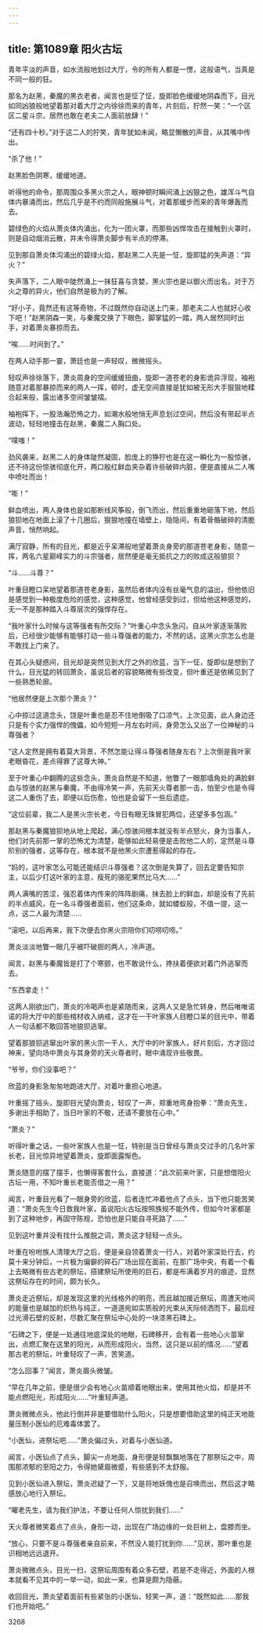 ```yaml
---
---
---
```

title: 第1089章 阳火古坛
---



青年平淡的声音，如水流般地划过大厅，令的所有人都是一愣，这般语气，当真是不同一般的狂。

那名为赵黑，秦魔的黑衣老者，闻言也是怔了怔，旋即脸色缓缓地阴森而下，目光如同凶狼般地望着那对着大厅之内徐徐而来的青年，片刻后，狞然一笑：“一个区区二星斗宗，居然也敢在老夫二人面前放肆！”

“还有四十秒。”对于这二人的狞笑，青年犹如未闻，略显懒散的声音，从其嘴中传出。

“杀了他！”

赵黑脸色阴寒，缓缓地道。

听得他的命令，那周围众多黑火宗之人，眼神顿时瞬间涌上凶狠之色，雄浑斗气自体内暴涌而出，然后几乎是不约而同般施展斗气，对着那缓步而来的青年爆轰而去。

碧绿色的火焰从萧炎体内涌出，化为一团火罩，而那些凶悍攻击在接触到火罩时，则是自动烟消云散，并未令得萧炎脚步有半点的停滞。

见到那自萧炎体沟涌出的碧绿火焰，那赵黑二人先是一怔，旋即猛的失声道：“异火？”

失声落下，二人眼中陡然涌上一抹狂喜与贪婪，黑火宗也是以御火而出名，对于万火之尊的异火，他们自然是极为的了解。

“好小子，竟然还有这等奇物，不过既然你自动送上门来，那老夫二人也就好心收下吧！”赵黑阴森一笑，与秦魔交换了下眼色，脚掌猛的一踏，两人居然同时出手，对着萧炎暴掠而去。

“唉……时间到了。”

在两人动手那一霎，萧廷也是一声轻叹，微微摇头。

轻叹声徐徐落下，萧炎周身的空间缓缓扭曲，旋即一道苍老的身影诡异浮现，袖袍随意对着那暴掠而来的两人一挥，顿时，虚无空间直接是犹如被无形大手狠狠地糅合起来般，露出诸多空间皱皱褶。

袖袍挥下，一股浩瀚恐怖之力，如潮水般地悄无声息划过空间，然后没有带起半点波动，轻轻地撞击在赵黑，秦魔二人胸口处。

“噗嗤！”

劲风袭来，赵黑二人的身体陡然凝固，脸庞上的狰狞也是在这一瞬化为一股惊骇，还不待这份惊骇彻底化开，两口殷红鲜血夹杂着许些破碎内脏，便是直接从二人嘴中喷吐而出！

“嘭！”

鲜血喷出，两人身体也是如那断线风筝般，倒飞而出，然后重重地砸落下地，然后狼狈地在地面上滚了十几圈后，狠狠地撞在墙壁上，隐隐间，有着骨骼破碎的清脆声音，悄然响起。

满厅寂静，所有的目光，都是近乎呆滞般地望着萧炎身旁的那道苍老身影，随意一挥，两名六星巅峰实力的斗宗强者，居然便是毫无抵抗之力的败成这般狼狈？

“斗……斗尊？”

叶重目瞪口呆地望着那道苍老身影，虽然后者体内没有丝毫气息的溢出，但他依旧是感觉到一种极度危险的感觉，这种感觉，他曾经感受到过，但给他这种感觉的，无一不是那种踏入斗尊层次的强悍存在。

“我叶家什么时候与这等强者有所交际？”叶重心中念头急闪，自从叶家逐渐落败后，已经很少能够有能够打动一些斗尊强者的能力，不然的话，这黑火宗怎么也是不敢找上门来了。

在其心头疑惑间，目光却是突然见到大厅之外的欣蓝，当下一怔，旋即似是想到了什么，目光猛的转回萧灸，虽说后者的容貌略微有些改变，但叶重还是依稀见到了一些熟悉轮廓。

“他居然便是上次那个萧炎？”

心中掠过这道念头，饶是叶重也是忍不住地倒吸了口凉气，上次见面，此人身边还只是有个实力强悍的傀儡，如今短短一月左右时间，身旁怎么又出了一位神秘的斗尊强者？

“这人定然是拥有着莫大背景，不然怎能让得斗尊强者随身左右？上次倒是我叶家老眼昏花，差点得罪了这尊大神。”

至于叶重心中翻腾的这些念头，萧炎自然是不知道，他瞥了一眼那墙角处的满脸鲜血与惊骇的赵黑与秦魔，不由得冷笑一声，先前天火尊者那一击，怕至少也是令得这二人重伤了去，即便以后伤愈，怕也是会留下一些后遗症。

“这位前辈，我二人是黑火宗长老，今日有眼无珠冒犯两位，还望多多包涵。”

那赵黑与秦魔狼狈地从地上爬起，满心惊骇间根本就没有半点怒火，身为当事人，他们对先前那一掌的恐怖尤为清楚，能够如此轻易便是击败他二人的，定然是斗尊阶别的强者，这等存在，根本就不是他黑火宗遭惹得起的存在。

“妈的，这叶家怎么可能还能结识斗尊强者？这次倒是失算了，回去定要告知宗主，以后少打这叶家的主意，瘦死的骆驼果然比马大……”

两人满嘴的苦涩，强忍着体内传来的阵阵剧痛，抹去脸上的鲜血，却是没有了先前的半点威风，在一名斗尊强者面前，他们这条命，就如蝼蚁般，不值一提，这一点，这二人最为清楚……

“滚吧，以后再来，我下次便去你黑火宗陪你们叨唠叨唠。”

萧炎淡淡地瞥一眼几乎被吓破胆的两人，冷声道。

闻言，赵黑与秦魔皆是打了个寒颤，也不敢说什么，搀扶着便欲对着门外逃窜而去。

“东西拿走！”

这两人刚欲出门，萧炎的冷喝声也是紧随而来，这两人又是急忙转身，然后唯唯诺诺的将大厅中的那些棺材收入纳戒，这才在一干叶家族人目瞪口呆的目光中，带着人一句话都不敢回答地狼狈逃窜。

望着那狼狈逃窜出叶家的黑火宗一干人，大厅中的叶家族人，好片刻后，方才回过神来，望向场中萧炎与其身旁的天火尊者时，眼中涌现许些敬畏。

“爷爷，你们没事吧？”

欣蓝的身影急匆匆地跑进大厅，对着叶重担心地道。

叶重摇了摇头，旋即目光望向萧炎，轻叹了一声，郑重地弯身抱拳：“萧炎先生，多谢出手相助了，当日叶家的不敬，还请不要放在心中。”

“萧炎？”

听得叶重之话，一些叶家族人也是一怔，特别是当日曾经与萧炎交过手的几名叶家长老，目光惊异地望着萧炎，旋即面露惭色。

萧炎随意的摆了摆手，也懒得客套什么，直接道：“此次前来叶家，只是想借阳火古坛一用，不知叶重长老能否借之一用？”

闻言，叶重目光看了一眼身旁的欣蓝，后者连忙冲着他点了点头，当下他只能苦笑道：“萧炎先生今日救我叶家，虽说阳火古坛按照族规不能外传，但如今叶家都是到了这种地步，再固守陈规，恐怕也是只能自寻死路了……”

见到这叶重并没有找什么推脱之词，萧炎这才轻轻一点头。

叶重在吩咐族人清理大厅之后，便是亲自领着萧炎一行人，对着叶家深处行去，约莫十来分钟后，一片极为偏僻的碎石广场出现在面前，在那广场中央，有着一个看上去略微有些古老的祭坛，搭建祭坛所使用的巨石，都是布满着岁月的痕迹，显然这祭坛存在的时间，颇为长久。

萧炎走近祭坛，却是发现这里的光线格外的明亮，而且越加接近祭坛，周遭天地间的能量也是越加的炽热与纯正，一道道宛如实质般的光束从天际倾洒而下，最后经过光滑石壁的反射，尽数汇聚在祭坛中心处的一块漆黑石碑上。

“石碑之下，便是一处通往地底深处的地眼，石碑移开，会有着一些地心火苗窜出，点燃汇聚在这里的阳光，从而形成阳火，当然，这只是以前的情况……”望着那古老的祭坛，叶重轻叹了一声，苦笑道。

“怎么回事？”闻言，萧炎眉头微皱。

“早在几年之前，便是很少会有地心火苗顺着地眼出来，使用其他火焰，却是并不能点燃阳光，形成阳火……”叶重轻声道。

萧炎微微点头，他此行倒并非是要借助什么阳火，只是想要借助这里的纯正天地能量压制小医仙的厄难毒体罢了。

“小医仙，进祭坛吧……”萧炎偏过头，对着与小医仙道。

闻言，小医仙点了点头，脚尖一点地面，身形便是轻飘飘地落在了那祭坛之中，周围那浓郁的至阳之力，令得她黛眉微蹙，有些感到不太舒服。

见到小医仙进入祭坛，萧炎迟疑了一下，又是将地妖傀也是召唤而出，然后这才略感放心地行入祭坛。

“曜老先生，请为我们护法，不要让任何人惊扰到我们……”

天火尊者微笑着点了点头，身形一动，出现在广场边缘的一处巨树上，盘膝而坐。

“放心，只要不是斗尊强者亲自前来，不然没人能打扰到你……”见状，那叶重也是识相地远远退开。

萧炎微微点头，目光一扫，这祭坛周围有着众多石壁，若是不走得近，外面的人根本就看不见其中的一举一动，如此一来，也算是颇为隐蔽。

收回目光，萧炎望着面前有些紧张的小医仙，轻笑一声，道：“既然如此……那我们也开始吧。”





3268